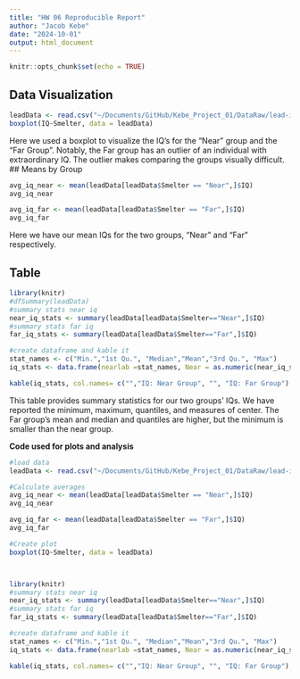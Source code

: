 ```yaml
---
title: "HW 06 Reproducible Report"
author: "Jacob Kebe"
date: "2024-10-01"
output: html_document
---
```


```r
knitr::opts_chunk$set(echo = TRUE)
```



## Data Visualization

```r
leadData <- read.csv("~/Documents/GitHub/Kebe_Project_01/DataRaw/lead-iq-01.csv")
boxplot(IQ~Smelter, data = leadData)
```

Here we used a boxplot to visualize the IQ's for the "Near" group and the "Far Group". Notably, the Far group has an outlier of an individual with extraordinary IQ. The outlier makes comparing the groups visually difficult. \
## Means by Group
```r
avg_iq_near <- mean(leadData[leadData$Smelter == "Near",]$IQ)
avg_iq_near

avg_iq_far <- mean(leadData[leadData$Smelter == "Far",]$IQ)
avg_iq_far
```
Here we have our mean IQs for the two groups, "Near" and "Far" respectively.

## Table

```r
library(knitr)
#dfSummary(leadData)
#summary stats near iq
near_iq_stats <- summary(leadData[leadData$Smelter=="Near",]$IQ)
#summary stats far iq
far_iq_stats <- summary(leadData[leadData$Smelter=="Far",]$IQ)

#create dataframe and kable it
stat_names <- c("Min.","1st Qu.", "Median","Mean","3rd Qu.", "Max")
iq_stats <- data.frame(nearlab =stat_names, Near = as.numeric(near_iq_stats), farlab = stat_names, Far = as.numeric(far_iq_stats))

kable(iq_stats, col.names= c("","IQ: Near Group", "", "IQ: Far Group"), digits = 2)
```
This table provides summary statistics for our two groups' IQs. We have reported the minimum, maximum, quantiles, and measures of center. The Far group's mean and median and quantiles are higher, but the minimum is smaller than the near group. \


**Code used for plots and analysis**

``` r
#load data
leadData <- read.csv("~/Documents/GitHub/Kebe_Project_01/DataRaw/lead-iq-01.csv")

#Calculate averages
avg_iq_near <- mean(leadData[leadData$Smelter == "Near",]$IQ)
avg_iq_near

avg_iq_far <- mean(leadData[leadData$Smelter == "Far",]$IQ)
avg_iq_far

#Create plot
boxplot(IQ~Smelter, data = leadData)



library(knitr)
#summary stats near iq
near_iq_stats <- summary(leadData[leadData$Smelter=="Near",]$IQ)
#summary stats far iq
far_iq_stats <- summary(leadData[leadData$Smelter=="Far",]$IQ)

#create dataframe and kable it
stat_names <- c("Min.","1st Qu.", "Median","Mean","3rd Qu.", "Max")
iq_stats <- data.frame(nearlab =stat_names, Near = as.numeric(near_iq_stats), farlab = stat_names, Far = as.numeric(far_iq_stats))

kable(iq_stats, col.names= c("","IQ: Near Group", "", "IQ: Far Group"), digits = 2)
```
